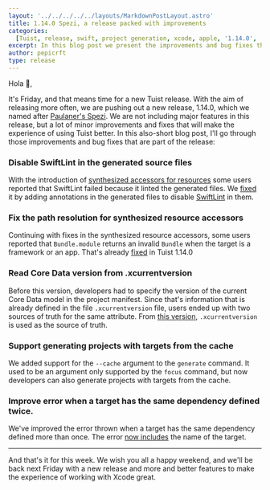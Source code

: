 ```yaml
---
layout: '../../../../../layouts/MarkdownPostLayout.astro'
title: 1.14.0 Spezi, a release packed with improvements
categories:
  [Tuist, release, swift, project generation, xcode, apple, '1.14.0', 'cache']
excerpt: In this blog post we present the improvements and bug fixes that we included in the version of Tuist 1.14.0
author: pepicrft
type: release
---
```


Hola 👋,

It's Friday, and that means time for a new Tuist release. With the aim of releasing more often, we are pushing out a new release, 1.14.0, which we named after [Paulaner's Spezi](https://en.wikipedia.org/wiki/Spezi). We are not including major features in this release, but a lot of minor improvements and fixes that will make the experience of using Tuist better. In this also-short blog post, I'll go through those improvements and bug fixes that are part of the release:

### Disable SwiftLint in the generated source files

With the introduction of [synthesized accessors for resources](https://docs.tuist.io/guides/resources/) some users reported that SwiftLint failed because it linted the generated files. We [fixed](https://github.com/tuist/tuist/pull/1574) it by adding annotations in the generated files to disable [SwiftLint](https://github.com/realm/SwiftLint) in them.

### Fix the path resolution for synthesized resource accessors

Continuing with fixes in the synthesized resource accessors, some users reported that `Bundle.module` returns an invalid `Bundle` when the target is a framework or an app. That's already [fixed](https://github.com/tuist/tuist/pull/1575) in Tuist 1.14.0

### Read Core Data version from .xcurrentversion

Before this version, developers had to specify the version of the current Core Data model in the project manifest. Since that's information that is already defined in the file `.xcurrentversion` file, users ended up with two sources of truth for the same attribute. From [this version](https://github.com/tuist/tuist/pull/1572), `.xcurrentversion` is used as the source of truth.

### Support generating projects with targets from the cache

We added support for the `--cache` argument to the `generate` command. It used to be an argument only supported by the `focus` command, but now developers can also generate projects with targets from the cache.

### Improve error when a target has the same dependency defined twice.

We've improved the error thrown when a target has the same dependency defined more than once. The error [now includes](https://github.com/tuist/tuist/pull/1573) the name of the target.

---

And that's it for this week. We wish you all a happy weekend, and we'll be back next Friday with a new release and more and better features to make the experience of working with Xcode great.
